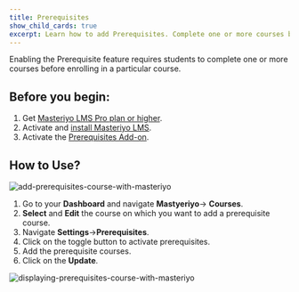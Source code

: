 ```yaml
---
title: Prerequisites
show_child_cards: true
excerpt: Learn how to add Prerequisites. Complete one or more courses before enrolling in a particular course.
---
```


Enabling the Prerequisite feature requires students to complete one or more courses before enrolling in a particular course.

## Before you begin:
1. Get [Masteriyo LMS Pro plan or higher](https://masteriyo.com/pricing/).
2. Activate and [install Masteriyo LMS](https://docs.masteriyo.com/getting-started/installation#installing-masteriyo-lms-pro-version).
3. Activate the [Prerequisites Add-on](https://docs.masteriyo.com/getting-started/activate-masteriyo-addons). 

## How to Use?

![add-prerequisites-course-with-masteriyo](https://user-images.githubusercontent.com/24367265/189649360-835d246b-d21c-4cbc-8e24-8cc240c3b6fa.png)

1. Go to your  **Dashboard** and navigate **Mastyeriyo**-> **Courses**.
2. **Select** and **Edit** the course on which you want to add a prerequisite course.
3. Navigate **Settings**->**Prerequisites**.
4. Click on the toggle button to activate prerequisites.
5. Add the prerequisite courses.
6. Click on the **Update**.

![displaying-prerequisites-course-with-masteriyo](https://user-images.githubusercontent.com/24367265/189649372-64eb365b-3d8f-488c-b0af-059599061044.png)
